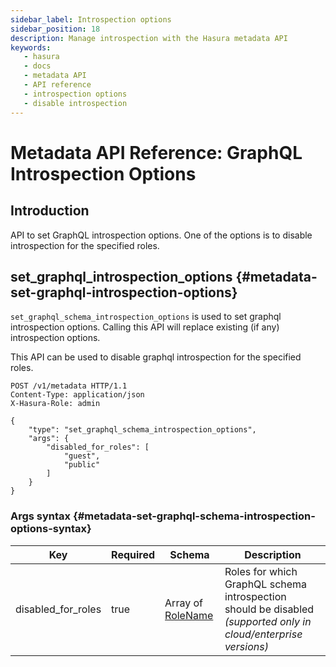```yaml
---
sidebar_label: Introspection options
sidebar_position: 18
description: Manage introspection with the Hasura metadata API
keywords:
   - hasura
   - docs
   - metadata API
   - API reference
   - introspection options
   - disable introspection
---
```


# Metadata API Reference: GraphQL Introspection Options

## Introduction

API to set GraphQL introspection options. One of the options is to
disable introspection for the specified roles.

## set_graphql_introspection_options {#metadata-set-graphql-introspection-options}

`set_graphql_schema_introspection_options` is used to set graphql
introspection options. Calling this API will replace existing (if any)
introspection options.

This API can be used to disable graphql introspection for the specified roles.

```http
POST /v1/metadata HTTP/1.1
Content-Type: application/json
X-Hasura-Role: admin

{
    "type": "set_graphql_schema_introspection_options",
    "args": {
        "disabled_for_roles": [
            "guest",
            "public"
        ]
    }
}
```

### Args syntax {#metadata-set-graphql-schema-introspection-options-syntax}

| Key                | Required | Schema                                                                    | Description                                                                                                     |
|--------------------|----------|---------------------------------------------------------------------------|-----------------------------------------------------------------------------------------------------------------|
| disabled_for_roles | true     | Array of [RoleName](/api-reference/syntax-defs.mdx#rolename) | Roles for which GraphQL schema introspection should be disabled *(supported only in cloud/enterprise versions)* |

